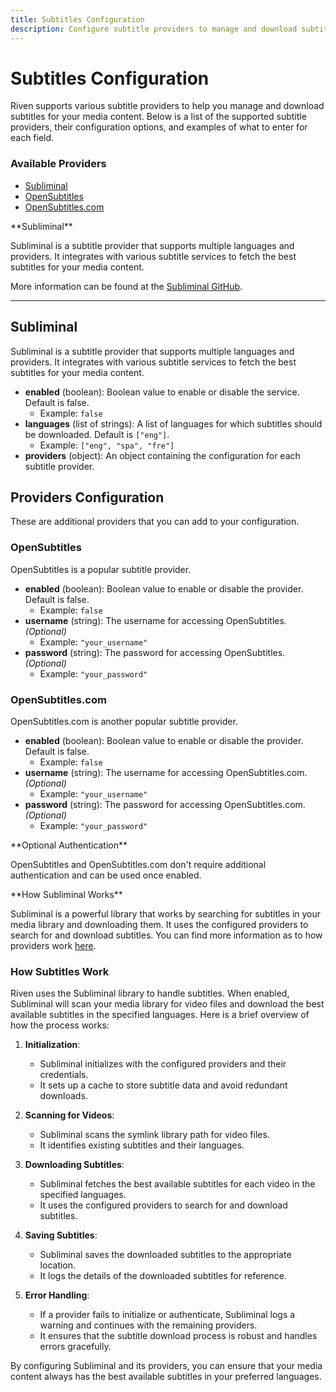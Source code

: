 ```yaml
---
title: Subtitles Configuration
description: Configure subtitle providers to manage and download subtitles for your media content
---
```


# Subtitles Configuration

Riven supports various subtitle providers to help you manage and download subtitles for your media content. Below is a list of the supported subtitle providers, their configuration options, and examples of what to enter for each field.

### Available Providers

- [Subliminal](#subliminal)
- [OpenSubtitles](#opensubtitles)
- [OpenSubtitles.com](#opensubtitlescom)

<Callout>
**Subliminal**

Subliminal is a subtitle provider that supports multiple languages and providers. It integrates with various subtitle services to fetch the best subtitles for your media content.

More information can be found at the [Subliminal GitHub](https://github.com/Diaoul/subliminal).
</Callout>

---

## Subliminal

Subliminal is a subtitle provider that supports multiple languages and providers. It integrates with various subtitle services to fetch the best subtitles for your media content.

- **enabled** (boolean): Boolean value to enable or disable the service. Default is false.
    - Example: `false`
- **languages** (list of strings): A list of languages for which subtitles should be downloaded. Default is `["eng"]`.
    - Example: `["eng", "spa", "fre"]`
- **providers** (object): An object containing the configuration for each subtitle provider.

## Providers Configuration

These are additional providers that you can add to your configuration.

### OpenSubtitles

OpenSubtitles is a popular subtitle provider.

- **enabled** (boolean): Boolean value to enable or disable the provider. Default is false.
    - Example: `false`
- **username** (string): The username for accessing OpenSubtitles. *(Optional)*
    - Example: `"your_username"`
- **password** (string): The password for accessing OpenSubtitles. *(Optional)*
    - Example: `"your_password"`

### OpenSubtitles.com

OpenSubtitles.com is another popular subtitle provider.

- **enabled** (boolean): Boolean value to enable or disable the provider. Default is false.
    - Example: `false`
- **username** (string): The username for accessing OpenSubtitles.com. *(Optional)*
    - Example: `"your_username"`
- **password** (string): The password for accessing OpenSubtitles.com. *(Optional)*
    - Example: `"your_password"`

<Callout>
**Optional Authentication**

OpenSubtitles and OpenSubtitles.com don't require additional authentication and can be used once enabled.
</Callout>

<Callout>
**How Subliminal Works**

Subliminal is a powerful library that works by searching for subtitles in your media library and downloading them. It uses the configured providers to search for and download subtitles. You can find more information as to how providers work [here](https://subliminal.readthedocs.io/en/latest/user/how_it_works.html).
</Callout>

### How Subtitles Work

Riven uses the Subliminal library to handle subtitles. When enabled, Subliminal will scan your media library for video files and download the best available subtitles in the specified languages. Here is a brief overview of how the process works:

1. **Initialization**:
    - Subliminal initializes with the configured providers and their credentials.
    - It sets up a cache to store subtitle data and avoid redundant downloads.

2. **Scanning for Videos**:
    - Subliminal scans the symlink library path for video files.
    - It identifies existing subtitles and their languages.

3. **Downloading Subtitles**:
    - Subliminal fetches the best available subtitles for each video in the specified languages.
    - It uses the configured providers to search for and download subtitles.

4. **Saving Subtitles**:
    - Subliminal saves the downloaded subtitles to the appropriate location.
    - It logs the details of the downloaded subtitles for reference.

5. **Error Handling**:
    - If a provider fails to initialize or authenticate, Subliminal logs a warning and continues with the remaining providers.
    - It ensures that the subtitle download process is robust and handles errors gracefully.

By configuring Subliminal and its providers, you can ensure that your media content always has the best available subtitles in your preferred languages.

